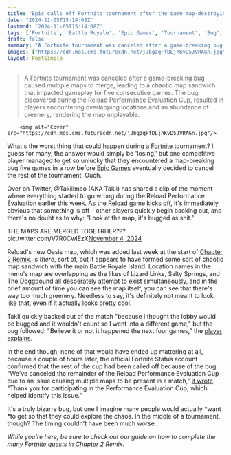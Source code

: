 ```yaml
---
title: "Epic calls off Fortnite tournament after the same map-destroying bug comes up 5 times in a row"
date: "2024-11-05T15:14:08Z"
lastmod: "2024-11-05T15:14:08Z"
tags: ['Fortnite', 'Battle Royale', 'Epic Games', 'Tournament', 'Bug', 'Chapter 2 Remix', 'Oasis', 'Map']
draft: false
summary: "A Fortnite tournament was canceled after a game-breaking bug caused multiple maps to merge, leading to a chaotic map sandwich that impacted gameplay for five consecutive games. The bug, discovered during the Reload Performance Evaluation Cup, resulted in players encountering overlapping locations and an abundance of greenery, rendering the map unplayable."
images: ["https://cdn.mos.cms.futurecdn.net/jJbgzqFfDLjhKvD5JVRAGn.jpg"]
layout: PostSimple
---
```

> A Fortnite tournament was canceled after a game-breaking bug caused multiple maps to merge, leading to a chaotic map sandwich that impacted gameplay for five consecutive games. The bug, discovered during the Reload Performance Evaluation Cup, resulted in players encountering overlapping locations and an abundance of greenery, rendering the map unplayable.


        <img alt="Cover" src="https://cdn.mos.cms.futurecdn.net/jJbgzqFfDLjhKvD5JVRAGn.jpg"/>
        
What's the worst thing that could happen during a [<u>Fortnite</u>](https://www.gamesradar.com/fortnite-guide/) tournament? I guess for many, the answer would simply be 'losing,' but one competitive player managed to get so unlucky that they encountered a map-breaking bug five games in a row before [Epic Games](https://www.gamesradar.com/tag/epic-games/) eventually decided to cancel the rest of the tournament. Ouch.

Over on Twitter, @Takiilmao (AKA Takii) has shared a clip of the moment where everything started to go wrong during the Reload Performance Evaluation earlier this week. As the Reload game kicks off, it's immediately obvious that something is off – other players quickly begin backing out, and there's no doubt as to why: "Look at the map, it's bugged as shit."

THE MAPS ARE MERGED TOGETRHER??? pic.twitter.com/V7R0CwlEzX[November 4, 2024](https://twitter.com/Takiilmao/status/1853241936410284131)

Reload's new Oasis map, which was added last week at the start of [<u>Chapter 2 Remix</u>](https://www.gamesradar.com/games/fortnite/millions-of-fortnite-players-watch-snoop-dogg-and-ice-spice-livestream-a-concert-as-part-of-a-rap-themed-chapter-2-remix-that-includes-eminem-and-a-tribute-to-juice-wrld/)*,* is *there*, sort of, but it appears to have formed some sort of chaotic map sandwich with the main Battle Royale island. Location names in the menu's map are overlapping as the likes of Lizard Links, Salty Springs, and The Doggpound all desperately attempt to exist simultaneously, and in the brief amount of time you can see the map itself, you can see that there's way too much greenery. Needless to say, it's definitely not meant to look like that, even if it actually looks pretty cool.

Takii quickly backed out of the match "because I thought the lobby would be bugged and it wouldn't count so I went into a different game," but the bug followed: "Believe it or not it happened the next four games," the [<u>player explains</u>](https://x.com/Takiilmao/status/1853284054512075096). 

In the end though, none of that would have ended up mattering at all, because a couple of hours later, the official Fortnite Status account confirmed that the rest of the cup had been called off because of the bug. "We've canceled the remainder of the Reload Performance Evaluation Cup due to an issue causing multiple maps to be present in a match," [<u>it wrote</u>](https://x.com/FortniteStatus/status/1853272520025145790). "Thank you for participating in the Performance Evaluation Cup, which helped identify this issue."

It's a truly bizarre bug, but one I imagine many people would actually *want *to get so that they could explore the chaos. In the middle of a tournament, though? The timing couldn't have been much worse.

*While you're here, be sure to check out our guide on how to complete the many *[<u><em>Fortnite quests</em></u>](https://www.gamesradar.com/fortnite-quests/)* in Chapter 2 Remix.* 
        